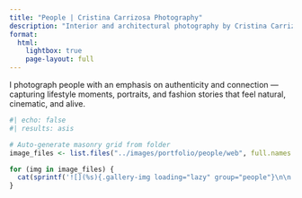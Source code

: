 ```yaml
---
title: "People | Cristina Carrizosa Photography"
description: "Interior and architectural photography by Cristina Carrizosa. Professional photography for interior designers, architects, and luxury residential spaces."
format:
  html:
    lightbox: true
    page-layout: full
---
```


::: {.project-intro}
I photograph people with an emphasis on authenticity and connection — capturing lifestyle moments, portraits, and fashion stories that feel natural, cinematic, and alive.
:::

::: {.masonry-grid}
```r
#| echo: false
#| results: asis

# Auto-generate masonry grid from folder
image_files <- list.files("../images/portfolio/people/web", full.names = TRUE, pattern = "\\.(jpg|jpeg|png|webp|gif)$")

for (img in image_files) {
  cat(sprintf('![](%s){.gallery-img loading="lazy" group="people"}\n\n', img))
}
```
:::
